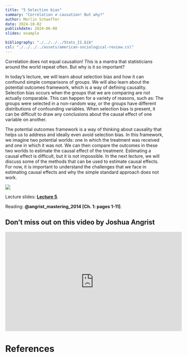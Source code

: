 ```yaml
---
title: "5 Selection bias"
summary: "Correlation ≠ causation! But why?"
author: Merlin Schaeffer
date: 2024-10-02
publishdate: 2024-06-08
slides: example

bibliography: "./../../../Stats_II.bib"
csl: "./../../../assets/american-sociological-review.csl"
---
```


Correlation does not equal causation! This is a mantra that statisticians around the world repeat often. But why is it so important?

In today's lecture, we will learn about selection bias and how it can confound simple comparisons of groups. We will also learn about the potential outcomes framework, which is a way of defining causality. Selection bias occurs when the groups that we are comparing are not actually comparable. This can happen for a variety of reasons, such as: The groups were selected in a non-random way, or the groups have different distributions of confounding variables. When selection bias is present, it can be difficult to draw any conclusions about the causal effect of one variable on another.

The potential outcomes framework is a way of thinking about causality that helps us to address and ideally even avoid selection bias. In this framework, we imagine two potential worlds: one in which the treatment was received and one in which it was not. We can then compare the outcomes in these two worlds to estimate the causal effect of the treatment. Estimating a causal effect is difficult, but it is not impossible. In the next lecture, we will discuss some of the methods that can be used to estimate causal effects. For now, it is important to understand the challenges that we face in estimating causal effects and why the simple standard approach does not work.

![](https://miro.medium.com/max/1400/0*M_2Lt3gq2wUHeTrI)

Lecture slides: [**Lecture 5**](/Lectures/5-Selection-bias/5-Selection-bias.html).

Reading: **@angrist_mastering_2014[Ch. 1: pages 1-11]**.

## Don't miss out on this video by Joshua Angrist
<iframe width="560" height="315" src="https://www.youtube.com/embed/6YrIDhaUQOE" title="YouTube video player" frameborder="0" allow="accelerometer; autoplay; clipboard-write; encrypted-media; gyroscope; picture-in-picture" allowfullscreen></iframe>

# References
